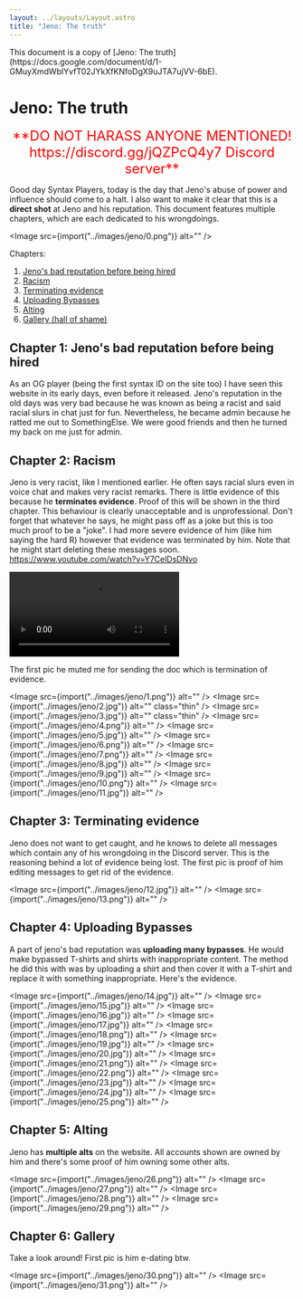 ```yaml
---
layout: ../layouts/Layout.astro
title: "Jeno: The truth"
---
```



<div class="notification">
	This document is a copy of [Jeno: The
	truth](https://docs.google.com/document/d/1-GMuyXmdWblYvfT02JYkXfKNfoDgX9uJTA7ujVV-6bE).
</div>

<Styles>

# Jeno: The truth

<div style="text-align:center;font-size:1.5rem;color:red">
	**DO NOT HARASS ANYONE MENTIONED! https://discord.gg/jQZPcQ4y7 Discord
	server**
</div>

Good day Syntax Players, today is the day that Jeno's abuse of power and influence should come to a halt. I also want to make it clear that this is a **direct shot** at Jeno and his reputation. This document features multiple chapters, which are each dedicated to his wrongdoings.

<Image src={import("../images/jeno/0.png")} alt="" />

Chapters:

1. [Jeno's bad reputation before being hired](#chapter-1-jenos-bad-reputation-before-being-hired)
2. [Racism](#chapter-2-racism)
3. [Terminating evidence](#chapter-3-terminating-evidence)
4. [Uploading Bypasses](#chapter-4-uploading-bypasses)
5. [Alting](#chapter-5-alting)
6. [Gallery (hall of shame)](#chapter-6-gallery)

## Chapter 1: Jeno's bad reputation before being hired

As an OG player (being the first syntax ID on the site too) I have seen this website in its early days, even before it released. Jeno's reputation in the old days was very bad because he was known as being a racist and said racial slurs in chat just for fun. Nevertheless, he became admin because he ratted me out to SomethingElse. We were good friends and then he turned my back on me just for admin.

## Chapter 2: Racism

Jeno is very racist, like I mentioned earlier. He often says racial slurs even in voice chat and makes very racist remarks. There is little evidence of this because he **terminates evidence**. Proof of this will be shown in the third chapter. This behaviour is clearly unacceptable and is unprofessional. Don't forget that whatever he says, he might pass off as a joke but this is too much proof to be a "joke". I had more severe evidence of him (like him saying the hard R) however that evidence was terminated by him. Note that he might start deleting these messages soon.  
https://www.youtube.com/watch?v=Y7CelDsDNvo

<video controls>
	<source
		src="/videos/jeno/prove it that it wasn't you jeno.mkv"
		type="video/mkv"
	/>
	<source
		src="/videos/jeno/prove it that it wasn't you jeno.mp4"
		type="video/mp4"
	/>
	The &lt;video&gt; element is not supported by your browser.
</video>

The first pic he muted me for sending the doc which is termination of evidence.

<Image src={import("../images/jeno/1.png")} alt="" />
<Image src={import("../images/jeno/2.jpg")} alt="" class="thin" />
<Image src={import("../images/jeno/3.jpg")} alt="" class="thin" />
<Image src={import("../images/jeno/4.png")} alt="" />
<Image src={import("../images/jeno/5.jpg")} alt="" />
<Image src={import("../images/jeno/6.png")} alt="" />
<Image src={import("../images/jeno/7.png")} alt="" />
<Image src={import("../images/jeno/8.jpg")} alt="" />
<Image src={import("../images/jeno/9.jpg")} alt="" />
<Image src={import("../images/jeno/10.png")} alt="" />
<Image src={import("../images/jeno/11.jpg")} alt="" />

## Chapter 3: Terminating evidence

Jeno does not want to get caught, and he knows to delete all messages which contain any of his wrongdoing in the Discord server. This is the reasoning behind a lot of evidence being lost. The first pic is proof of him editing messages to get rid of the evidence.

<Image src={import("../images/jeno/12.jpg")} alt="" />
<Image src={import("../images/jeno/13.png")} alt="" />

## Chapter 4: Uploading Bypasses

A part of jeno's bad reputation was **uploading many bypasses**. He would make bypassed T-shirts and shirts with inappropriate content. The method he did this with was by uploading a shirt and then cover it with a T-shirt and replace it with something inappropriate. Here's the evidence.

<Image src={import("../images/jeno/14.jpg")} alt="" />
<Image src={import("../images/jeno/15.jpg")} alt="" />
<Image src={import("../images/jeno/16.jpg")} alt="" />
<Image src={import("../images/jeno/17.jpg")} alt="" />
<Image src={import("../images/jeno/18.png")} alt="" />
<Image src={import("../images/jeno/19.jpg")} alt="" />
<Image src={import("../images/jeno/20.jpg")} alt="" />
<Image src={import("../images/jeno/21.png")} alt="" />
<Image src={import("../images/jeno/22.png")} alt="" />
<Image src={import("../images/jeno/23.jpg")} alt="" />
<Image src={import("../images/jeno/24.jpg")} alt="" />
<Image src={import("../images/jeno/25.png")} alt="" />

## Chapter 5: Alting

Jeno has **multiple alts** on the website. All accounts shown are owned by him and there's some proof of him owning some other alts.

<Image src={import("../images/jeno/26.png")} alt="" />
<Image src={import("../images/jeno/27.png")} alt="" />
<Image src={import("../images/jeno/28.png")} alt="" />
<Image src={import("../images/jeno/29.png")} alt="" />

## Chapter 6: Gallery

Take a look around! First pic is him e-dating btw.

<Image src={import("../images/jeno/30.png")} alt="" />
<Image src={import("../images/jeno/31.png")} alt="" />

</Styles>
